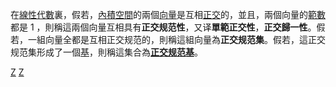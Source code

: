在[[線性代數|線性代數]]裏，假若，[[內積空間|內積空間]]的兩個[[向量|向量]]是互相[[正交|正交]]的，並且，兩個向量的[[範數|範數]]都是 1 ，則稱這兩個向量互相具有'''正交规范性'''，又译'''單範正交性'''，'''正交歸一性'''。假若，一組向量全都是互相正交规范的，則稱這組向量為'''正交规范集'''。假若，這正交规范集形成了一個[[基_(線性代數)|基]]，則稱這集合為'''[[正交规范基|正交规范基]]'''。

{{線性代數小作品}}

[[Category:線性代數|Z]]
[[Category:泛函分析|Z]]